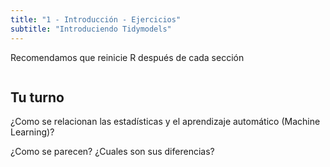 ```yaml
---
title: "1 - Introducción - Ejercicios"
subtitle: "Introduciendo Tidymodels"
---
```


Recomendamos que reinicie R después de cada sección

```r

```

## Tu turno

¿Como se relacionan las estadísticas y el aprendizaje automático (Machine Learning)?

¿Como se parecen? ¿Cuales son sus diferencias?

